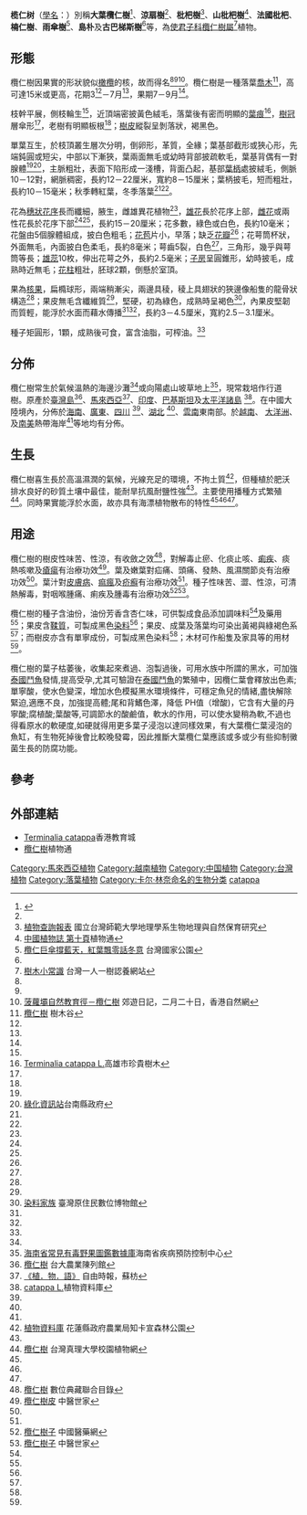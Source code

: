 {{noteTA
|1=zh-hans:厘米;zh-hk:厘米;zh-tw:公分;
|2=zh-hans:毫米;zh-hk:毫米;zh-tw:公釐;
}}
{{Speciesbox
| image = Terminalia catappa Blanco1.144.png
| genus = Terminalia
| species = catappa
| authority = [[L.|L.]], 1753
}}

'''榄仁树'''（[[學名|學名]]：''{{lang|la| Terminalia catappa }} ''）別稱'''大葉欖仁樹'''<ref name = "台灣行道樹圖鑑">{{cite book|title=《台灣行道樹圖鑑》|author=陳俊雄、高瑞卿|series= |publisher=貓頭鷹出版|page=第86-87頁|isbn= 978-986-6651-02-1|date=2008年3月}}</ref>、'''涼扇樹'''<ref name = "台灣行道樹圖鑑"/>、'''枇杷樹'''<ref name="國立台灣師範大學">[http://biogeo.geo.ntnu.edu.tw/service/biogeodb/plants/tempplq.asp?status=hplant&cluster=num&numland=TW_E002&key_words=233-006 植物查詢報表] {{webarchive|url=https://web.archive.org/web/20040912211522/http://biogeo.geo.ntnu.edu.tw/service/biogeodb/plants/tempplq.asp?status=hplant&cluster=num&numland=TW_E002&key_words=233-006 |date=2004-09-12 }}國立台灣師範大學地理學系生物地理與自然保育研究</ref>、'''山枇杷樹'''<ref name="中國植物誌">[http://www.plant.ac.cn/pdf.asp?pg=zwz/53(1)/010b.PDF 中國植物誌 第十頁]{{dead link|date=2018年1月 |bot=InternetArchiveBot |fix-attempted=yes }}植物通</ref>、'''法國枇杷'''、'''楠仁樹'''、'''雨傘樹'''<ref name = "台灣國家公園">[http://np.cpami.gov.tw/index.php?option=com_content&task=view&id=495&Itemid=10088 欖仁巨傘撐藍天，紅葉飄零話冬意] {{Wayback|url=http://np.cpami.gov.tw/index.php?option=com_content&task=view&id=495&Itemid=10088 |date=20190602145616 }}台灣國家公園</ref>、'''島朴'''及'''古巴梯斯樹'''<ref name = "國立台灣師範大學"/>等，為[[使君子科|使君子科]][[欖仁樹屬|欖仁樹屬]]<ref>[http://lovetree.forest.gov.tw/web/know.asp?OP=SHOW&RECID=6 樹木小常識] {{webarchive|url=https://web.archive.org/web/20050330225021/http://lovetree.forest.gov.tw/web/know.asp?OP=SHOW&RECID=6 |date=2005-03-30 }}台灣一人一樹認養網站</ref>植物。

== 形態 ==
欖仁樹因果實的形狀貌似[[橄欖|橄欖]]的核，故而得名<ref name = "台灣行道樹圖鑑"/><ref name = "台灣國家公園"/><ref name="香港自然網">[http://www.hknature.net/hdiary/week17.html 菠蘿壩自然教育徑－欖仁樹] {{Wayback|url=http://www.hknature.net/hdiary/week17.html |date=20130811205920 }}郊遊日記，二月二十日，香港自然網</ref>。欖仁樹是一種落葉[[喬木|喬木]]<ref>[http://www.hktree.com/tree/Indian_almond.htm 欖仁樹] {{Wayback|url=http://www.hktree.com/tree/Indian_almond.htm |date=20181214200922 }}樹木谷</ref>，高可達15米或更高，花期3<ref name = "中國植物誌"/>－7月<ref name = "香港自然網"/>，果期7－9月<ref name = "中國植物誌"/>。

枝幹平展，側枝輪生<ref name = "真理大學"/>，近頂端密披黃色絨毛，落葉後有密而明顯的[[葉痕|葉痕]]<ref name="高雄市珍貴樹木">[http://dongsha.kcg.gov.tw/tree/Terminalia%20catappa.htm Terminalia catappa L.]{{dead link|date=2018年1月 |bot=InternetArchiveBot |fix-attempted=yes }}高雄市珍貴樹木</ref>，[[樹冠|樹冠]]層傘形<ref name = "真理大學"/>，老樹有明顯板根<ref name = "高雄市珍貴樹木"/>；[[樹皮|樹皮]]縱裂呈剝落狀，褐黑色。

單葉互生，於枝頂叢生層次分明，倒卵形，革質，全緣；葉基部截形或狹心形，先端鈍圓或短尖，中部以下漸狹，葉兩面無毛或幼時背部披疏軟毛，葉基背偶有一對腺體<ref name = "台大農業陳列館"/><ref name="台南縣政府">[http://green.tainan.gov.tw/green/main.asp?SysID=200782412058478191554 綠化資訊站]{{dead link|date=2018年1月 |bot=InternetArchiveBot |fix-attempted=yes }}台南縣政府</ref>，主脈粗壯，表面下陷形成一淺槽，背面凸起，基部[[葉柄|葉柄]]處披絨毛，側脈10－12對，網脈稠密，長約12－22厘米，寬約8－15厘米；葉柄披毛，短而粗壯，長約10－15毫米；秋季轉紅葉，冬季落葉<ref name = "台灣國家公園"/><ref name = "高雄市珍貴樹木"/>。

花為[[穗狀花序|穗狀花序]]長而纖細，腋生，雌雄異花植物<ref name = "台灣行道樹圖鑑"/>，[[雄花|雄花]]長於花序上部，[[雌花|雌花]]或兩性花長於花序下部<ref name = "台灣行道樹圖鑑"/><ref name = "真理大學"/>，長約15－20厘米；花多數，綠色或白色，長約10毫米；花盤由5個腺體組成，披白色粗毛；[[花苞|花苞]]片小，早落；缺乏[[花瓣|花瓣]]<ref name = "高雄市珍貴樹木"/>；花萼筒杯狀，外面無毛，內面披白色柔毛，長約8毫米；萼齒5裂，白色<ref name = "真理大學"/>，三角形，幾乎與萼筒等長；[[雄蕊|雄蕊]]10枚，伸出花萼之外，長約2.5毫米；[[子房|子房]]呈圓錐形，幼時披毛，成熟時近無毛；[[花柱|花柱]]粗壯，胚球2顆，倒懸於室頂。

果為[[核果|核果]]，扁橢球形，兩端稍漸尖，兩邊具稜，稜上具翅狀的狹邊像船隻的龍骨狀構造<ref name = "台灣行道樹圖鑑"/>；果皮無毛含纖維質<ref name = "台大農業陳列館"/>，堅硬，初為綠色，成熟時呈褐色<ref name="臺灣原住民數位博物館">[http://www.dmtip.gov.tw/event/dye/03/03_0.htm 染料家族] {{Wayback|url=http://www.dmtip.gov.tw/event/dye/03/03_0.htm |date=20080924032438 }}臺灣原住民數位博物館</ref>，內果皮堅韌而質輕，能浮於水面而藉水傳播<ref name = "台灣行道樹圖鑑"/><ref name = "台大農業陳列館"/>，長約3－4.5厘米，寬約2.5－3.1厘米。

種子矩圓形，1顆，成熟後可食，富含油脂，可榨油。<ref name = "中國植物誌"/>
{{gallery
|File:Teca 001.jpg|欖仁樹的果實
|File:Terminalia Catappa D8348.jpg|欖仁樹
}}

== 分佈 ==
欖仁樹常生於氣候溫熱的海邊沙灘<ref name = "中國植物誌"/>或向陽處山坡草地上<ref name="海南省疾病預防控制中心">[http://www.hncdc.cn/webstar/zwinfo.asp?id=16 海南省常見有毒野果圖鑑數據庫]{{dead link|date=2018年1月 |bot=InternetArchiveBot |fix-attempted=yes }}海南省疾病預防控制中心</ref>，現常栽培作行道樹。原產於[[臺灣島|臺灣島]]<ref name="台大農業陳列館">[http://www.aeh.ntu.edu.tw/main2/plant/plant01_04.htm 欖仁樹] {{webarchive|url=https://archive.is/20050315014844/http://www.aeh.ntu.edu.tw/main2/plant/plant01_04.htm |date=2005-03-15 }}台大農業陳列館</ref>、[[馬來西亞|馬來西亞]]<ref name="自由時報">[http://www.libertytimes.com.tw/2003/new/mar/13/life/article-4.htm 《植．物．語》] {{webarchive|url=https://web.archive.org/web/20050406201808/http://www.libertytimes.com.tw/2003/new/mar/13/life/article-4.htm |date=2005-04-06 }}自由時報，蘇枋</ref>、[[印度|印度]]、[[巴基斯坦|巴基斯坦]]及[[太平洋諸島|太平洋諸島]] <ref name="植物資料庫">[http://tpbg.tfri.gov.tw/Plants/plants_info.asp?rid=279欖仁Terminalia catappa L.]{{dead link|date=2018年1月 |bot=InternetArchiveBot |fix-attempted=yes }}植物資料庫</ref>。在中國大陸境內，分佈於[[海南|海南]]、[[廣東|廣東]]、[[四川|四川]] <ref name = "海南省疾病預防控制中心"/>、[[湖北|湖北]] <ref name = "海南省疾病預防控制中心"/>、[[雲南|雲南]]東南部。於[[越南|越南]]、 [[大洋洲|大洋洲]]、及[[南美|南美]]熱帶海岸<ref name = "中國植物誌"/>等地均有分佈。

== 生長 ==
欖仁樹喜生長於高溫濕潤的氣候，光線充足的環境，不拘土質<ref>[http://www.hualien-innocuous.hl.gov.tw/Cikasoan/big5/DB/DB_view.asp?id=498&cid=6&urlID=&DBtype=1 植物資料庫] {{webarchive|url=https://archive.is/20120801230112/http://www.hualien-innocuous.hl.gov.tw/Cikasoan/big5/DB/DB_view.asp?id=498&cid=6&urlID=&DBtype=1 |date=2012-08-01 }}花蓮縣政府農業局知卡宣森林公園</ref>，但種植於肥沃排水良好的砂質土壤中最佳，能耐旱抗風耐鹽性強<ref name = "自由時報"/>。主要使用播種方式繁殖<ref name="真理大學">[http://www.au.edu.tw/ox_view/admin/kb/school's%20plant/plant/Plant%20Web/new_page_309.htm 欖仁樹] {{Wayback|url=http://www.au.edu.tw/ox_view/admin/kb/school%27s%20plant/plant/Plant%20Web/new_page_309.htm |date=20080915212425 }}台灣真理大學校園植物網</ref>。同時果實能浮於水面，故亦具有海漂植物散布的特性<ref name = "台灣行道樹圖鑑"/><ref name = "台大農業陳列館"/><ref name = "植物資料庫"/>。

== 用途 ==
{{medical}}
欖仁樹的樹皮性味苦、性涼，有收斂之效<ref name = "數位典藏國家型科技計畫">[http://catalog.digitalarchives.tw/item/00/15/3e/52.html 欖仁樹] {{Wayback|url=http://catalog.digitalarchives.tw/item/00/15/3e/52.html |date=20160304090615 }} 數位典藏聯合目錄</ref>，對解毒止瘀、化痰止咳、[[痢疾|痢疾]]、痰熱咳嗽及[[瘡瘍|瘡瘍]]有治療功效<ref>[http://www.zysj.com.cn/zhongyaocai/yaocai_l/lanrenshupi.html 欖仁樹皮] {{Wayback|url=http://www.zysj.com.cn/zhongyaocai/yaocai_l/lanrenshupi.html |date=20200114100100 }}中醫世家</ref>。葉及嫩葉對疝痛、頭痛、發熱、風濕關節炎有治療功效<ref name = "數位典藏國家型科技計畫"/>。葉汁對[[皮膚病|皮膚病]]、[[痲瘋|痲瘋]]及[[疥癬|疥癬]]有治療功效<ref name = "數位典藏國家型科技計畫"/>。種子性味苦、澀、性涼，可清熱解毒，對咽喉腫痛、痢疾及腫毒有治療功效<ref>[http://www.pharmnet.com.cn/tcm/knowledge/detail/112003.html 欖仁樹子] {{Wayback|url=http://www.pharmnet.com.cn/tcm/knowledge/detail/112003.html |date=20190601213925 }}中國醫藥網</ref><ref>[http://www.zysj.com.cn/zhongyaocai/yaocai_l/lanrenshuzi.html 欖仁樹子] {{Wayback|url=http://www.zysj.com.cn/zhongyaocai/yaocai_l/lanrenshuzi.html |date=20200112092003 }}中醫世家</ref>。

欖仁樹的種子含油份，油份芳香含杏仁味，可供製成食品添加調味料<ref name = "香港自然網"/>及藥用<ref name = "台灣國家公園"/>；果皮含[[鞣質|鞣質]]，可製成黑色[[染料|染料]]<ref name = "香港自然網"/>；果皮、成葉及落葉均可染出黃褐與綠褐色系<ref name = "臺灣原住民數位博物館"/>；而樹皮亦含有單寧成份，可製成黑色染料<ref name = "台南縣政府"/>；木材可作船隻及家具等的用材<ref name = "台灣國家公園"/>。

欖仁樹的葉子枯萎後，收集起來煮過、泡製過後，可用水族中所謂的黑水，可加強[[泰國鬥魚|泰國鬥魚]]發情,提高受孕,尤其可驗證在[[泰國鬥魚|泰國鬥魚]]的繁殖中，因欖仁葉會釋放出色素;單寧酸，使水色變深，增加水色模擬黑水環境條件，可穩定魚兒的情緒,盡快解除緊迫,適應不良，加強提高體;尾和背鰭色澤，降低 PH值（增酸)，它含有大量的丹寧酸;腐植酸;葉酸等,可調節水的酸鹼值，軟水的作用，可以使水變稍為軟,不過也得看原水的軟硬度,如硬就得用更多葉子浸泡以達同樣效果，有大葉欖仁葉浸泡的魚缸，有生物死掉後會比較晚發霉，因此推斷大葉欖仁葉應該或多或少有些抑制黴菌生長的防腐功能。

== 參考 ==
{{Reflist|2}}

== 外部連結 ==
{{commons| Terminalia catappa}}
* [http://resources.edb.gov.hk/~trees2/23/23_photo.html欖仁樹 Terminalia catappa]香港教育城
* [https://web.archive.org/web/20090120045741/http://plant.ac.cn/latin/Combretaceae/Terminalia-catappa-Linn.htm 欖仁樹]植物通
{{Taxonbar|from=Q271179}}

[[Category:馬來西亞植物|Category:馬來西亞植物]]
[[Category:越南植物|Category:越南植物]]
[[Category:中国植物|Category:中国植物]]
[[Category:台灣植物|Category:台灣植物]]
[[Category:落葉植物|Category:落葉植物]]
[[Category:卡尔·林奈命名的生物分类|Category:卡尔·林奈命名的生物分类]]
[[Category:诃子属|catappa]]